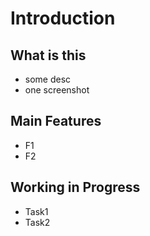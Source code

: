 # Introduction


## What is this

* some desc
* one screenshot


## Main Features

* F1
* F2


## Working in Progress

* Task1
* Task2
